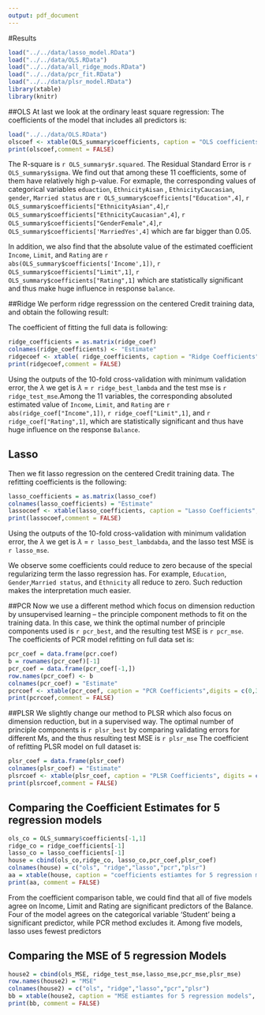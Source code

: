 ```yaml
---
output: pdf_document
---
```


#Results

```r
load("../../data/lasso_model.RData")
load("../../data/OLS.RData")
load("../../data/all_ridge_mods.RData")
load("../../data/pcr_fit.RData")
load("../../data/plsr_model.RData")
library(xtable)
library(knitr)

```


##OLS
At last we look at the ordinary least square regression:
The coefficients of the model that includes all predictors is:
```r
load("../../data/OLS.RData")
olscoef <- xtable(OLS_summary$coefficients, caption = "OLS coefficients",digits = c(0,3,3,3,3))
print(olscoef,comment = FALSE)
```
The R-square is `r OLS_summary$r.squared`. The Residual Standard Error is `r OLS_summary$sigma`. We find out that among these 11 coefficients, some of them have relatively high p-value. For exmaple, the corresponding values of categorical variables `eduaction`, `EthnicityAisan` , `EthnicityCaucasian`, `gender`, `Married status` are `r OLS_summary$coefficients["Education",4]`, `r OLS_summary$coefficients["EthnicityAsian",4]`,`r OLS_summary$coefficients["EthnicityCaucasian",4]`, `r OLS_summary$coefficients["GenderFemale",4]`,`r OLS_summary$coefficients['MarriedYes',4]` which are far bigger than 0.05. 

In addition, we also find that the absolute value of the estimated coefficient `Income`, `Limit`, and `Rating` are `r abs(OLS_summary$coefficients['Income',1])`, `r OLS_summary$coefficients["Limit",1]`, `r OLS_summary$coefficients["Rating",1]` which are statistically significant and thus make huge influence in response `balance`.

##Ridge
We perform ridge regresssion on the centered Credit training data, and obtain the following result:

The coefficient of fitting the full data is following:

```r
ridge_coefficients = as.matrix(ridge_coef)
colnames(ridge_coefficients) <- "Estimate"
ridgecoef <- xtable( ridge_coefficients, caption = "Ridge Coefficients", digits = c(0,3))
print(ridgecoef,comment = FALSE)
```

Using the outputs of the 10-fold cross-validation with minimum validation error, the $\lambda$ we get is $\lambda$ = `r ridge_best_lambda` and the test mse is `r ridge_test_mse`.Among the 11 variables, the corresponding absoluted estimated value of `Income`, `Limit`, and `Rating` are `r abs(ridge_coef["Income",1])`, `r ridge_coef["Limit",1]`, and `r ridge_coef["Rating",1]`, which are statistically significant and thus have huge influence on the response `Balance`.



## Lasso
Then we fit lasso regression on the centered Credit training data.
The refitting coefficients is the following:

```r
lasso_coefficients = as.matrix(lasso_coef)
colnames(lasso_coefficients) = "Estimate"
lassocoef <- xtable(lasso_coefficients, caption = "Lasso Coefficients", digits = c(0,3))
print(lassocoef,comment = FALSE)
```

Using the outputs of the 10-fold cross-validation with minimum validation error, the $\lambda$ we get is $\lambda$ = `r lasso_best_lambdabda`, and the lasso test MSE is `r lasso_mse`.

We observe some coefficients could reduce to zero because of the special regularizing term the lasso regression has. For example, `Education`, `Gender`,`Married status`, and `Ethnicity` all reduce to zero. Such reduction makes the interpretation much easier. 


##PCR
Now we use a different method which focus on dimension reduction by unsupervised learning -- the principle component methods to fit on the training data. In this case, we think the optimal number of principle components used is `r pcr_best`, and the resulting test MSE is `r pcr_mse`.
The coefficients of PCR model refitting on full data set is:
```r
pcr_coef = data.frame(pcr.coef)
b = rownames(pcr_coef)[-1]
pcr_coef = data.frame(pcr_coef[-1,])
row.names(pcr_coef) <- b
colnames(pcr_coef) = "Estimate"
pcrcoef <- xtable(pcr_coef, caption = "PCR Coefficients",digits = c(0,3))
print(pcrcoef,comment = FALSE)
```

##PLSR
We slightly change our method to PLSR which also focus on dimension reduction, but in a supervised way. The optimal number of principle components is `r plsr_best` by comparing validating errors for different Ms, and the thus resulting test MSE is `r plsr_mse`
The coefficient of refitting PLSR model on full dataset is:
```r
plsr_coef = data.frame(plsr_coef)
colnames(plsr_coef) = "Estimate"
plsrcoef <- xtable(plsr_coef, caption = "PLSR Coefficients", digits = c(0,3))
print(plsrcoef,comment = FALSE)
```

## Comparing the Coefficient Estimates for 5 regression models
```r
ols_co = OLS_summary$coefficients[-1,1]
ridge_co = ridge_coefficients[-1]
lasso_co = lasso_coefficients[-1]
house = cbind(ols_co,ridge_co, lasso_co,pcr_coef,plsr_coef)
colnames(house) = c("ols", "ridge","lasso","pcr","plsr")
aa = xtable(house, caption = "coefficients estiamtes for 5 regression models", digits = c(0,3,3,3,3,3))
print(aa, comment = FALSE)
```

From the coefficient comparison table, we could find that all of five models agree on Income, Limit and Rating are significant predictors of the Balance. Four of the model agrees on the categorical variable 'Student' being a significant predictor, while PCR method excludes it.
Among five models, lasso uses fewest predictors 

## Comparing the MSE of 5 regression Models

```r
house2 = cbind(ols_MSE, ridge_test_mse,lasso_mse,pcr_mse,plsr_mse)
row.names(house2) = "MSE"
colnames(house2) = c("ols", "ridge","lasso","pcr","plsr")
bb = xtable(house2, caption = "MSE estiamtes for 5 regression models", digits = c(0,3,3,3,3,3))
print(bb, comment = FALSE)
```
